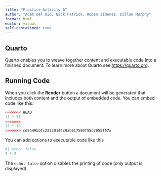 ```yaml
---
title: "Practice Activity 6"
author: "Adam Del Rio, Nick Patrick, Ruben Jimenez, Dillon Murphy"
format: html
editor: visual
self-contatined: true
---
```


## Quarto

Quarto enables you to weave together content and executable code into a finished document. To learn more about Quarto see <https://quarto.org>.

## Running Code

When you click the **Render** button a document will be generated that includes both content and the output of embedded code. You can embed code like this:

```r
<<<<<<< HEAD
11 * 11
=======
13 * 13
>>>>>>> cd8449bbfc22220144c9ab017580f55d7655f57a
```

You can add options to executable code like this

```r
#| echo: false
2 * 2
```

The `echo: false` option disables the printing of code (only output is displayed).
